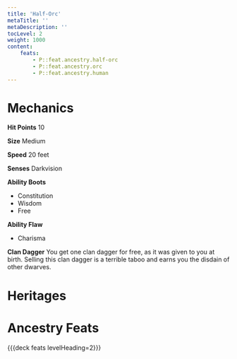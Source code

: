 ```yaml
---
title: 'Half-Orc'
metaTitle: ''
metaDescription: ''
tocLevel: 2
weight: 1000
content:
    feats:
        - P::feat.ancestry.half-orc
        - P::feat.ancestry.orc
        - P::feat.ancestry.human
---
```


# Mechanics

**Hit Points** 10

**Size** Medium

**Speed** 20 feet

**Senses** Darkvision

**Ability Boots**

-   Constitution
-   Wisdom
-   Free

**Ability Flaw**

-   Charisma

**Clan Dagger** You get one clan dagger for free, as it was given to you at birth. Selling this clan dagger is a terrible taboo and earns you the disdain of other dwarves.

# Heritages

# Ancestry Feats

{{{deck feats levelHeading=2}}}
